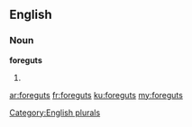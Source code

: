 ==English==

===Noun===
'''foreguts'''

# {{plural of|foregut}}

[[Category:English plurals]]

[[ar:foreguts]]
[[fr:foreguts]]
[[ku:foreguts]]
[[my:foreguts]]
